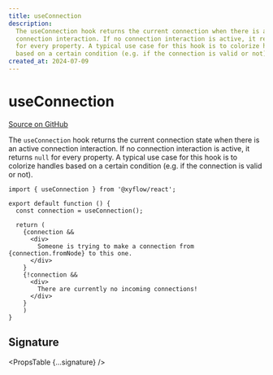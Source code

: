 ```yaml
---
title: useConnection
description:
  The useConnection hook returns the current connection when there is an active
  connection interaction. If no connection interaction is active, it returns null
  for every property. A typical use case for this hook is to colorize handles
  based on a certain condition (e.g. if the connection is valid or not).
created_at: 2024-07-09
---
```



# useConnection

[Source on GitHub]()

The `useConnection` hook returns the current connection state when there is an active connection interaction. If no connection interaction is active, it returns `null` for every property. A typical use case for this hook is to colorize handles based on a certain condition (e.g. if the connection is valid or not).

```tsx
import { useConnection } from '@xyflow/react';

export default function () {
  const connection = useConnection();

  return (
    {connection &&
      <div>
        Someone is trying to make a connection from {connection.fromNode} to this one.
      </div>
    }
    {!connection &&
      <div>
        There are currently no incoming connections!
      </div>
    }
    )
}
```

## Signature

<PropsTable {...signature} />

